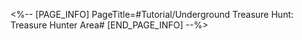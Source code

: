 <%-- [PAGE_INFO]
PageTitle=#Tutorial/Underground Treasure Hunt: Treasure Hunter Area#
[END_PAGE_INFO] --%>
{{Tutorial
|sort      = 801019
|title     = Underground Treasure Hunt: Treasure Hunter Area
|subtitle  = 
|type      = 
|about     = 
|image1    = Tutorial Underground Treasure Hunt Treasure Hunter Area 1.png{{subst:void|<!--$UPLOAD:<<SpriteOutput/TutorialPic/TutorialPage_801019.png>-<Tutorial Underground Treasure Hunt Treasure Hunter Area 1.png>>}}
|text1     = Explore {{Color|h|nobold=1|Treasure Hunter Areas}} to encounter familiar companions who will join up and become selectable trial characters.
}}